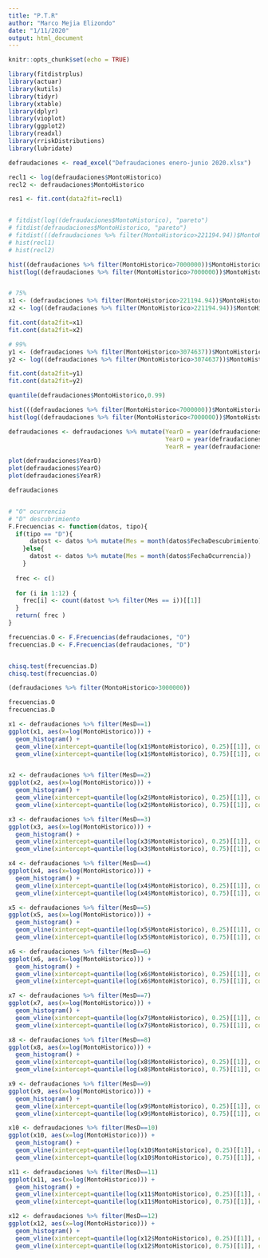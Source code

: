 ```yaml
---
title: "P.T.R"
author: "Marco Mejia Elizondo"
date: "1/11/2020"
output: html_document
---
```


```r
knitr::opts_chunk$set(echo = TRUE)
```

```r
library(fitdistrplus)
library(actuar)
library(kutils)
library(tidyr)
library(xtable)
library(dplyr)
library(vioplot)
library(ggplot2)
library(readxl)
library(rriskDistributions)
library(lubridate)

defraudaciones <- read_excel("Defraudaciones enero-junio 2020.xlsx")
```

```r

recl1 <- log(defraudaciones$MontoHistorico)
recl2 <- defraudaciones$MontoHistorico

res1 <- fit.cont(data2fit=recl1)


# fitdist(log((defraudaciones$MontoHistorico), "pareto")
# fitdist(defraudaciones$MontoHistorico, "pareto")
# fitdist(((defraudaciones %>% filter(MontoHistorico>221194.94))$MontoHistorico), "pareto")
# hist(recl1)
# hist(recl2)

hist((defraudaciones %>% filter(MontoHistorico>7000000))$MontoHistorico)
hist(log((defraudaciones %>% filter(MontoHistorico>7000000))$MontoHistorico))


# 75%
x1 <- (defraudaciones %>% filter(MontoHistorico>221194.94))$MontoHistorico
x2 <- log((defraudaciones %>% filter(MontoHistorico>221194.94))$MontoHistorico)

fit.cont(data2fit=x1)
fit.cont(data2fit=x2)

# 99%
y1 <- (defraudaciones %>% filter(MontoHistorico>3074637))$MontoHistorico
y2 <- log((defraudaciones %>% filter(MontoHistorico>3074637))$MontoHistorico)

fit.cont(data2fit=y1)
fit.cont(data2fit=y2)
```

```r
quantile(defraudaciones$MontoHistorico,0.99)
```


```r
hist(((defraudaciones %>% filter(MontoHistorico<7000000))$MontoHistorico))
hist(log((defraudaciones %>% filter(MontoHistorico<7000000))$MontoHistorico))
```

```r
defraudaciones <- defraudaciones %>% mutate(YearD = year(defraudaciones$FechaDescubrimiento),
                                            YearO = year(defraudaciones$FechaOcurrencia),
                                            YearR = year(defraudaciones$FechaRegistro))

plot(defraudaciones$YearD)
plot(defraudaciones$YearO)
plot(defraudaciones$YearR)

defraudaciones


# "O" ocurrencia
# "D" descubrimiento
F.Frecuencias <- function(datos, tipo){
  if(tipo == "D"){
      datost <- datos %>% mutate(Mes = month(datos$FechaDescubrimiento))
    }else{
      datost <- datos %>% mutate(Mes = month(datos$FechaOcurrencia))
    }
  
  frec <- c()
  
  for (i in 1:12) {
    frec[i] <- count(datost %>% filter(Mes == i))[[1]]
  }
  return( frec )
}

frecuencias.O <- F.Frecuencias(defraudaciones, "O")
frecuencias.D <- F.Frecuencias(defraudaciones, "D")


chisq.test(frecuencias.D)
chisq.test(frecuencias.O)
```

```r
(defraudaciones %>% filter(MontoHistorico>3000000))
```

```r
frecuencias.O
frecuencias.D
```


```r

x1 <- defraudaciones %>% filter(MesD==1)
ggplot(x1, aes(x=log(MontoHistorico))) +
  geom_histogram() +
  geom_vline(xintercept=quantile(log(x1$MontoHistorico), 0.25)[[1]], color="red") +
  geom_vline(xintercept=quantile(log(x1$MontoHistorico), 0.75)[[1]], color = "red")


x2 <- defraudaciones %>% filter(MesD==2)
ggplot(x2, aes(x=log(MontoHistorico))) +
  geom_histogram() +
  geom_vline(xintercept=quantile(log(x2$MontoHistorico), 0.25)[[1]], color="red") +
  geom_vline(xintercept=quantile(log(x2$MontoHistorico), 0.75)[[1]], color = "red")

x3 <- defraudaciones %>% filter(MesD==3)
ggplot(x3, aes(x=log(MontoHistorico))) +
  geom_histogram() +
  geom_vline(xintercept=quantile(log(x3$MontoHistorico), 0.25)[[1]], color="red") +
  geom_vline(xintercept=quantile(log(x3$MontoHistorico), 0.75)[[1]], color = "red")

x4 <- defraudaciones %>% filter(MesD==4)
ggplot(x4, aes(x=log(MontoHistorico))) +
  geom_histogram() +
  geom_vline(xintercept=quantile(log(x4$MontoHistorico), 0.25)[[1]], color="red") +
  geom_vline(xintercept=quantile(log(x4$MontoHistorico), 0.75)[[1]], color = "red")

x5 <- defraudaciones %>% filter(MesD==5)
ggplot(x5, aes(x=log(MontoHistorico))) +
  geom_histogram() +
  geom_vline(xintercept=quantile(log(x5$MontoHistorico), 0.25)[[1]], color="red") +
  geom_vline(xintercept=quantile(log(x5$MontoHistorico), 0.75)[[1]], color = "red")

x6 <- defraudaciones %>% filter(MesD==6)
ggplot(x6, aes(x=log(MontoHistorico))) +
  geom_histogram() +
  geom_vline(xintercept=quantile(log(x6$MontoHistorico), 0.25)[[1]], color="red") +
  geom_vline(xintercept=quantile(log(x6$MontoHistorico), 0.75)[[1]], color = "red")

x7 <- defraudaciones %>% filter(MesD==7)
ggplot(x7, aes(x=log(MontoHistorico))) +
  geom_histogram() +
  geom_vline(xintercept=quantile(log(x7$MontoHistorico), 0.25)[[1]], color="red") +
  geom_vline(xintercept=quantile(log(x7$MontoHistorico), 0.75)[[1]], color = "red")

x8 <- defraudaciones %>% filter(MesD==8)
ggplot(x8, aes(x=log(MontoHistorico))) +
  geom_histogram() +
  geom_vline(xintercept=quantile(log(x8$MontoHistorico), 0.25)[[1]], color="red") +
  geom_vline(xintercept=quantile(log(x8$MontoHistorico), 0.75)[[1]], color = "red")

x9 <- defraudaciones %>% filter(MesD==9)
ggplot(x9, aes(x=log(MontoHistorico))) +
  geom_histogram() +
  geom_vline(xintercept=quantile(log(x9$MontoHistorico), 0.25)[[1]], color="red") +
  geom_vline(xintercept=quantile(log(x9$MontoHistorico), 0.75)[[1]], color = "red")

x10 <- defraudaciones %>% filter(MesD==10)
ggplot(x10, aes(x=log(MontoHistorico))) +
  geom_histogram() +
  geom_vline(xintercept=quantile(log(x10$MontoHistorico), 0.25)[[1]], color="red") +
  geom_vline(xintercept=quantile(log(x10$MontoHistorico), 0.75)[[1]], color = "red")

x11 <- defraudaciones %>% filter(MesD==11)
ggplot(x11, aes(x=log(MontoHistorico))) +
  geom_histogram() +
  geom_vline(xintercept=quantile(log(x11$MontoHistorico), 0.25)[[1]], color="red") +
  geom_vline(xintercept=quantile(log(x11$MontoHistorico), 0.75)[[1]], color = "red")

x12 <- defraudaciones %>% filter(MesD==12)
ggplot(x12, aes(x=log(MontoHistorico))) +
  geom_histogram() +
  geom_vline(xintercept=quantile(log(x12$MontoHistorico), 0.25)[[1]], color="red") +
  geom_vline(xintercept=quantile(log(x12$MontoHistorico), 0.75)[[1]], color = "red")



```


